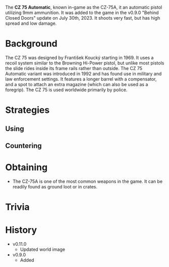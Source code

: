 The **CZ 75 Automatic**, known in-game as the CZ-75A, it an automatic pistol utilizing 9mm ammunition. It was added to the game in the v0.9.0 "Behind Closed Doors" update on July 30th, 2023. It shoots very fast, but has high spread and low damage.

# Background 
The CZ 75 was designed by František Koucký starting in 1969. It uses a recoil system similar to the Browning Hi-Power pistol, but unlike most pistols the slide rides inside its frame rails rather than outside. The CZ 75 Automatic variant was introduced in 1992 and has found use in military and law enforcement settings. It features a longer barrel with a compensator, and a spot to attach an extra magazine (which can also be used as a foregrip). The CZ 75 is used worldwide primarily by police.

# Strategies
## Using

## Countering

# Obtaining
- The CZ-75A is one of the most common weapons in the game. It can be readily found as ground loot or in crates.

# Trivia

# History
- v0.11.0
  - Updated world image
- v0.9.0 
  - Added
